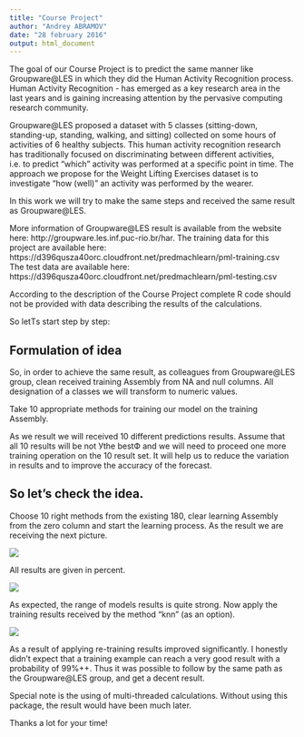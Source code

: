 ```yaml
---
title: "Course Project"
author: "Andrey ABRAMOV"
date: "28 february 2016"
output: html_document
---
```

The goal of our Course Project is to predict the same manner like Groupware@LES in which they did the Human Activity Recognition process. Human Activity Recognition - has emerged as a key research area in the last years and is gaining increasing attention by the pervasive computing research community.

Groupware@LES proposed a dataset with 5 classes (sitting-down, standing-up, standing, walking, and sitting) collected on some hours of activities of 6 healthy subjects. This human activity recognition research has traditionally focused on discriminating between different activities, i.e. to predict "which" activity was performed at a specific point in time. The approach we propose for the Weight Lifting Exercises dataset is to investigate "how (well)" an activity was performed by the wearer.

In this work we will try to make the same steps and received the same result as  Groupware@LES. 

More information of Groupware@LES result  is available from the website here: http://groupware.les.inf.puc-rio.br/har. 
The training data for this project are available here: https://d396qusza40orc.cloudfront.net/predmachlearn/pml-training.csv
The test data are available here: https://d396qusza40orc.cloudfront.net/predmachlearn/pml-testing.csv

According to the description of the Course Project complete R code should not be provided with data describing the results of the calculations.

So letТs start step by step:

## Formulation of idea

So, in order to achieve the same result, as colleagues from  Groupware@LES group, clean received training Assembly from NA and null columns. All designation of a classes we will transform to numeric values.

Take 10 appropriate methods for training our model on the training Assembly.

As we result we will received 10 different predictions results. Assume that all 10 results will be not Уthe bestФ  and we will need to proceed one more training operation  on the 10 result set. It will help us to reduce the variation in results and to improve the accuracy of the forecast. 

## So let's check the idea.

Choose 10 right methods from the existing 180, clear learning Assembly from the zero column and start the learning process. As the result we are receiving the next picture.

![](form1.png)

All results are given in percent.

![](plot1.png)

As expected, the range of models results is quite strong. Now apply the training results received by the method "knn" (as an option).

![](form2.png)

As a result of applying re-training results improved significantly. I honestly didn't expect that a training example can reach a very good result with a probability of 99%++. Thus it was possible to follow by the same path as the Groupware@LES group, and get a decent result.


Special note is the using of multi-threaded calculations. Without using this package, the result would have been much later.

Thanks a lot for your time!


